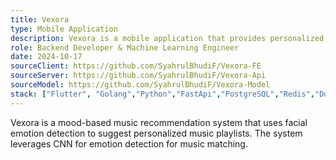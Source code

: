 ```yaml
---
title: Vexora
type: Mobile Application
description: Vexora is a mobile application that provides personalized Spotify music recommendations based on facial emotion recognition
role: Backend Developer & Machine Learning Engineer
date: 2024-10-17
sourceClient: https://github.com/SyahrulBhudiF/Vexora-FE
sourceServer: https://github.com/SyahrulBhudiF/Vexora-Api
sourceModel: https://github.com/SyahrulBhudiF/Vexora-Model
stack: ["Flutter", "Golang","Python","FastApi","PostgreSQL","Redis","Docker","Spotify", "Tensorflow","CNN"]
---
```


Vexora is a mood-based music recommendation system that uses facial emotion detection to suggest personalized music playlists. The system leverages CNN for emotion detection for music matching.

